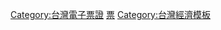{{Navbox
|border={{{1|}}}
|name=台灣電子票證
|title={{TWN}}電子票證
|state={{{state<includeonly>|collapsed</includeonly>}}}
|tracking = <includeonly>no</includeonly>
|bodyclass=hlist
|group1=票證
|list1= 
  {{Navbox subgroup
   |group1=現行
   |list1=
* [[悠遊卡]]
* [[iPASS一卡通|iPASS一卡通]]
* [[愛金卡|icash2.0]]
* [[有錢卡]]
   |group2style = background-color:#D8D8D8;
   |group2=停止使用
   |list2=
* 金門交通卡
* [[基隆交通卡]]
* [[TaiwanMoney Card]]
* 易行卡
* [[臺中e卡通]]
* [[臺灣通]]
* [[E通卡 (遠通電收)|e通卡]]
|}}
|group2=發卡<br />單位
|list2= 
  {{Navbox subgroup
   |group1=現行
   |list1=
* [[悠遊卡公司]]
* [[一卡通票證公司]]
* [[愛金卡公司]]
* [[遠鑫電子票證公司]]
   |group2style = background-color:#D8D8D8;
   |group2=停止發卡
   |list2=
* 宏碁團隊（[[宏碁]]
* [[國泰世華商業銀行|國泰世華銀行]]
* [[玉山商業銀行|玉山銀行]]
* [[Mondex]]
* [[MasterCard]]）
* [[臺灣通|臺灣智慧卡公司]]
* [[遠通電收]]
|}}
| below =
* [[臺灣電子票證列表]]
* [[智慧卡列表]]
|}}
<noinclude>{{collapsible option}}
[[Category:台灣電子票證]]
[[Category:台灣交通模板|票]]
[[Category:台灣經濟模板]]
</noinclude>